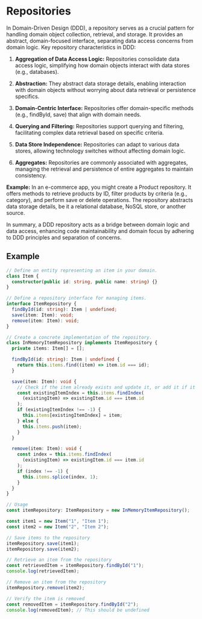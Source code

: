 # Repositories

In Domain-Driven Design (DDD), a repository serves as a crucial pattern for handling domain object collection, retrieval, and storage. It provides an abstract, domain-focused interface, separating data access concerns from domain logic. Key repository characteristics in DDD:

1. **Aggregation of Data Access Logic:** Repositories consolidate data access logic, simplifying how domain objects interact with data stores (e.g., databases).

2. **Abstraction:** They abstract data storage details, enabling interaction with domain objects without worrying about data retrieval or persistence specifics.

3. **Domain-Centric Interface:** Repositories offer domain-specific methods (e.g., findById, save) that align with domain needs.

4. **Querying and Filtering:** Repositories support querying and filtering, facilitating complex data retrieval based on specific criteria.

5. **Data Store Independence:** Repositories can adapt to various data stores, allowing technology switches without affecting domain logic.

6. **Aggregates:** Repositories are commonly associated with aggregates, managing the retrieval and persistence of entire aggregates to maintain consistency.

**Example:**
In an e-commerce app, you might create a Product repository. It offers methods to retrieve products by ID, filter products by criteria (e.g., category), and perform save or delete operations. The repository abstracts data storage details, be it a relational database, NoSQL store, or another source.

In summary, a DDD repository acts as a bridge between domain logic and data access, enhancing code maintainability and domain focus by adhering to DDD principles and separation of concerns.

## Example

```ts copy
// Define an entity representing an item in your domain.
class Item {
  constructor(public id: string, public name: string) {}
}

// Define a repository interface for managing items.
interface ItemRepository {
  findById(id: string): Item | undefined;
  save(item: Item): void;
  remove(item: Item): void;
}

// Create a concrete implementation of the repository.
class InMemoryItemRepository implements ItemRepository {
  private items: Item[] = [];

  findById(id: string): Item | undefined {
    return this.items.find((item) => item.id === id);
  }

  save(item: Item): void {
    // Check if the item already exists and update it, or add it if it's a new item.
    const existingItemIndex = this.items.findIndex(
      (existingItem) => existingItem.id === item.id
    );
    if (existingItemIndex !== -1) {
      this.items[existingItemIndex] = item;
    } else {
      this.items.push(item);
    }
  }

  remove(item: Item): void {
    const index = this.items.findIndex(
      (existingItem) => existingItem.id === item.id
    );
    if (index !== -1) {
      this.items.splice(index, 1);
    }
  }
}

// Usage
const itemRepository: ItemRepository = new InMemoryItemRepository();

const item1 = new Item("1", "Item 1");
const item2 = new Item("2", "Item 2");

// Save items to the repository
itemRepository.save(item1);
itemRepository.save(item2);

// Retrieve an item from the repository
const retrievedItem = itemRepository.findById("1");
console.log(retrievedItem);

// Remove an item from the repository
itemRepository.remove(item2);

// Verify the item is removed
const removedItem = itemRepository.findById("2");
console.log(removedItem); // This should be undefined
```
